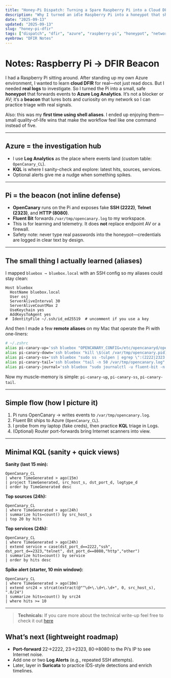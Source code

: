 ```yaml
---
title: "Honey-Pi Dispatch: Turning a Spare Raspberry Pi into a Cloud DFIR Beacon"
description: "Why I turned an idle Raspberry Pi into a honeypot that ships to Azure Log Analytics, plus the tiny set of commands/aliases I’ll actually use."
date: "2025-09-13"
updated: "2025-09-13"
slug: "honey-pi-dfir"
tags: ["dispatch", "dfir", "azure", "raspberry-pi", "honeypot", "networking"]
eyebrow: "DFIR Notes"
---
```


# Notes: Raspberry Pi → DFIR Beacon

I had a Raspberry Pi sitting around. After standing up my own Azure environment, I wanted to learn **cloud DFIR** for real—not just read docs. But I needed **real logs** to investigate. So I turned the Pi into a small, safe **honeypot** that forwards events to **Azure Log Analytics**. It’s not a blocker or AV; it’s a **beacon** that lures bots and curiosity on my network so I can practice triage with real signals.

Also: this was my **first time using shell aliases**. I ended up enjoying them—small quality-of-life wins that make the workflow feel like one command instead of five.

---

## Azure = the investigation hub

- I use **Log Analytics** as the place where events land (custom table: `OpenCanary_CL`).  
- **KQL** is where I sanity-check and explore: latest hits, sources, services.  
- Optional alerts give me a nudge when something spikes.

---

## Pi = the beacon (not inline defense)

- **OpenCanary** runs on the Pi and exposes fake **SSH (2222)**, **Telnet (2323)**, and **HTTP (8080)**.  
- **Fluent Bit** forwards `/var/tmp/opencanary.log` to my workspace.  
- This is for learning and telemetry. It does **not** replace endpoint AV or a firewall.  
- Safety note: never type real passwords into the honeypot—credentials are logged in clear text by design.

---

## The small thing I actually learned (aliases)

I mapped `bluebox → bluebox.local` with an SSH config so my aliases could stay clean:

```sshconfig
Host bluebox
  HostName bluebox.local
  User osj
  ServerAliveInterval 30
  ServerAliveCountMax 2
  UseKeychain yes
  AddKeysToAgent yes
#  IdentityFile ~/.ssh/id_ed25519  # uncomment if you use a key
```

And then I made a few **remote aliases** on my Mac that operate the Pi with one-liners:

```bash
# ~/.zshrc
alias pi-canary-up='ssh bluebox "OPENCANARY_CONFIG=/etc/opencanaryd/opencanary.conf ~/venvs/honey/bin/twistd -y ~/venvs/honey/bin/opencanary.tac --pidfile /var/tmp/opencanary.pid --logfile /var/tmp/opencanary.twistd.log"'
alias pi-canary-down='ssh bluebox "kill \$(cat /var/tmp/opencanary.pid) 2>/dev/null || pkill -f twistd.*opencanary"'
alias pi-canary-ss='ssh bluebox "sudo ss -tulpen | egrep \":(2222|2323|8080)[[:space:]]\" || echo no listeners"'
alias pi-canary-tail='ssh bluebox "tail -n 50 /var/tmp/opencanary.log"'
alias pi-canary-journal='ssh bluebox "sudo journalctl -u fluent-bit -n 20 --no-pager"'
```

Now my muscle-memory is simple: `pi-canary-up`, `pi-canary-ss`, `pi-canary-tail`.

---

## Simple flow (how I picture it)

1. Pi runs OpenCanary → writes events to `/var/tmp/opencanary.log`.  
2. Fluent Bit ships to Azure (`OpenCanary_CL`).  
3. I probe from my laptop (fake creds), then practice **KQL** triage in Logs.  
4. (Optional) Router port-forwards bring Internet scanners into view.

---

## Minimal KQL (sanity + quick views)

**Sanity (last 15 min):**
```kusto
OpenCanary_CL
| where TimeGenerated > ago(15m)
| project TimeGenerated, src_host_s, dst_port_d, logtype_d
| order by TimeGenerated desc
```

**Top sources (24h):**
```kusto
OpenCanary_CL
| where TimeGenerated > ago(24h)
| summarize hits=count() by src_host_s
| top 20 by hits
```

**Top services (24h):**
```kusto
OpenCanary_CL
| where TimeGenerated > ago(24h)
| extend service = case(dst_port_d==2222,"ssh", dst_port_d==2323,"telnet", dst_port_d==8080,"http","other")
| summarize hits=count() by service
| order by hits desc
```

**Spike alert (starter, 10 min window):**
```kusto
OpenCanary_CL
| where TimeGenerated > ago(10m)
| extend src24 = strcat(extract(@"^\d+\.\d+\.\d+", 0, src_host_s), ".0/24")
| summarize hits=count() by src24
| where hits >= 10
```

---
> **Technicals:** If you care more about the technical write-up feel free to check it out [here](https://www.heyosj.com/playbooks/honey-pi)


## What’s next (lightweight roadmap)

- **Port-forward** 22→2222, 23→2323, 80→8080 to the Pi’s IP to see Internet noise.  
- Add one or two **Log Alerts** (e.g., repeated SSH attempts).  
- Later, layer in **Suricata** to practice IDS-style detections and enrich timelines.
